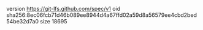 version https://git-lfs.github.com/spec/v1
oid sha256:8ec06fcb71d46b089ee8944d4a67ffd02a59d8a56579ee4cbd2bed54be32d7a0
size 18695
